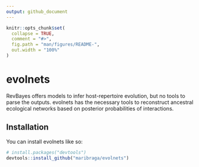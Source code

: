 ```yaml
---
output: github_document
---
```


<!-- README.md is generated from README.Rmd. Please edit that file -->

```r
knitr::opts_chunk$set(
  collapse = TRUE,
  comment = "#>",
  fig.path = "man/figures/README-",
  out.width = "100%"
)
```

# evolnets

<!-- badges: start -->
<!-- badges: end -->

RevBayes offers models to infer host-repertoire evolution, but no tools to parse the outputs. evolnets has the necessary tools to reconstruct ancestral ecological networks based on posterior probabilities of interactions. 


## Installation

You can install evolnets like so:

``` r
# install.packages("devtools")
devtools::install_github("maribraga/evolnets")
```

